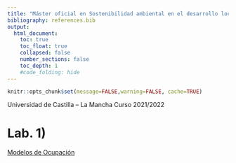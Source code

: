 ```yaml
---
title: "Máster oficial en Sostenibilidad ambiental en el desarrollo local y territorial"
bibliography: references.bib
output:
  html_document:
    toc: true
    toc_float: true
    collapsed: false
    number_sections: false
    toc_depth: 1
    #code_folding: hide
---
```


```r
knitr::opts_chunk$set(message=FALSE,warning=FALSE, cache=TRUE)
```

Universidad de Castilla – La Mancha
Curso 2021/2022 

# Lab. 1)
[Modelos de Ocupación](https://jabiologo.github.io/web/tutorials/lab1modelosOcupacion.html)
